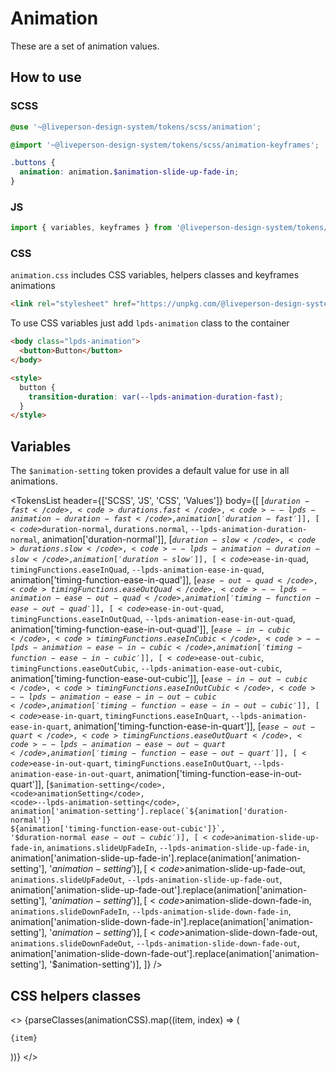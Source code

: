 



<Meta title="Tokens/Animation" />

# Animation

These are a set of animation values.

## How to use

### SCSS

```scss
@use '~@liveperson-design-system/tokens/scss/animation';

@import '~@liveperson-design-system/tokens/scss/animation-keyframes';

.buttons {
  animation: animation.$animation-slide-up-fade-in;
}
```

### JS

```js
import { variables, keyframes } from '@liveperson-design-system/tokens/scss/animation';
```

### CSS

`animation.css` includes CSS variables, helpers classes and keyframes animations

```html
<link rel="stylesheet" href="https://unpkg.com/@liveperson-design-system/tokens/css/animation.css">
```

To use CSS variables just add `lpds-animation` class to the container

```html
<body class="lpds-animation">
  <button>Button</button>
</body>

<style>
  button {
    transition-duration: var(--lpds-animation-duration-fast);
  }
</style>
```

## Variables

The `$animation-setting` token provides a default value for use in all animations.

<TokensList
  header={['SCSS', 'JS', 'CSS', 'Values']}
  body={[
    [<code>$duration-fast</code>, <code>durations.fast</code>, <code>--lpds-animation-duration-fast</code>, animation['duration-fast']],
    [<code>$duration-normal</code>, <code>durations.normal</code>, <code>--lpds-animation-duration-normal</code>, animation['duration-normal']],
    [<code>$duration-slow</code>, <code>durations.slow</code>, <code>--lpds-animation-duration-slow</code>, animation['duration-slow']],
    [<code>$ease-in-quad</code>, <code>timingFunctions.easeInQuad</code>, <code>--lpds-animation-ease-in-quad</code>, animation['timing-function-ease-in-quad']],
    [<code>$ease-out-quad</code>, <code>timingFunctions.easeOutQuad</code>, <code>--lpds-animation-ease-out-quad</code>, animation['timing-function-ease-out-quad']],
    [<code>$ease-in-out-quad</code>, <code>timingFunctions.easeInOutQuad</code>, <code>--lpds-animation-ease-in-out-quad</code>, animation['timing-function-ease-in-out-quad']],
    [<code>$ease-in-cubic</code>, <code>timingFunctions.easeInCubic</code>, <code>--lpds-animation-ease-in-cubic</code>, animation['timing-function-ease-in-cubic']],
    [<code>$ease-out-cubic</code>, <code>timingFunctions.easeOutCubic</code>, <code>--lpds-animation-ease-out-cubic</code>, animation['timing-function-ease-out-cubic']],
    [<code>$ease-in-out-cubic</code>, <code>timingFunctions.easeInOutCubic</code>, <code>--lpds-animation-ease-in-out-cubic</code>, animation['timing-function-ease-in-out-cubic']],
    [<code>$ease-in-quart</code>, <code>timingFunctions.easeInQuart</code>, <code>--lpds-animation-ease-in-quart</code>, animation['timing-function-ease-in-quart']],
    [<code>$ease-out-quart</code>, <code>timingFunctions.easeOutQuart</code>, <code>--lpds-animation-ease-out-quart</code>, animation['timing-function-ease-out-quart']],
    [<code>$ease-in-out-quart</code>, <code>timingFunctions.easeInOutQuart</code>, <code>--lpds-animation-ease-in-out-quart</code>, animation['timing-function-ease-in-out-quart']],
    [<code>$animation-setting</code>, <code>animationSetting</code>, <code>--lpds-animation-setting</code>, animation['animation-setting'].replace(`${animation['duration-normal']} ${animation['timing-function-ease-out-cubic']}`, '$duration-normal $ease-out-cubic')],
    [<code>$animation-slide-up-fade-in</code>, <code>animations.slideUpFadeIn</code>, <code>--lpds-animation-slide-up-fade-in</code>, animation['animation-slide-up-fade-in'].replace(animation['animation-setting'], '$animation-setting')],
    [<code>$animation-slide-up-fade-out</code>, <code>animations.slideUpFadeOut</code>, <code>--lpds-animation-slide-up-fade-out</code>, animation['animation-slide-up-fade-out'].replace(animation['animation-setting'], '$animation-setting')],
    [<code>$animation-slide-down-fade-in</code>, <code>animations.slideDownFadeIn</code>, <code>--lpds-animation-slide-down-fade-in</code>, animation['animation-slide-down-fade-in'].replace(animation['animation-setting'], '$animation-setting')],
    [<code>$animation-slide-down-fade-out</code>, <code>animations.slideDownFadeOut</code>, <code>--lpds-animation-slide-down-fade-out</code>, animation['animation-slide-down-fade-out'].replace(animation['animation-setting'], '$animation-setting')],
  ]}
/>

## CSS helpers classes

<>
  {parseClasses(animationCSS).map((item, index) => (
    <p key={index}>
      <code>{item}</code>
    </p>
  ))}
</>

